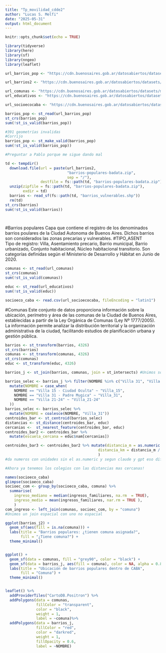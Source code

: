 ```yaml
---
title: "Tp_movilidad_cdde2"
author: "Lucas S. Melfi"
date: "2025-05-31"
output: html_document
---
```


```r
knitr::opts_chunk$set(echo = TRUE)
```

```r
library(tidyverse)
library(here)
library(sf)
library(nngeo)
library(leaflet)

```

```r
url_barrios_pop <- "https://cdn.buenosaires.gob.ar/datosabiertos/datasets/ministerio-de-desarrollo-humano-y-habitat/barrios-populares/barrios_populares_badata_WGS84.geojson"

url_barrios2 <- "https://cdn.buenosaires.gob.ar/datosabiertos/datasets/ministerio-de-desarrollo-humano-y-habitat/barrios-populares"

url_comunas <- "https://cdn.buenosaires.gob.ar/datosabiertos/datasets/ministerio-de-educacion/comunas/comunas.geojson"
url_educativos <- "https://cdn.buenosaires.gob.ar/datosabiertos/datasets/ministerio-de-educacion/establecimientos-educativos/establecimientos_educativos.geojson"

url_socioecocaba <- "https://cdn.buenosaires.gob.ar/datosabiertos/datasets/direccion-general-de-estadisticas-y-censos/encuesta-anual-hogares/encuesta-anual-hogares-2019.csv"


```


```r

barrios_pop <- st_read(url_barrios_pop)
st_crs(barrios_pop)
sum(!st_is_valid(barrios_pop))

#391 geometrías invalidas
#Corrijo
barrios_pop <- st_make_valid(barrios_pop)
sum(!st_is_valid(barrios_pop))

#Preguntar a Pablo porque me sigue dando mal

```


```r
td <- tempdir()
  download.file(url = paste(url_barrios2,
                            "barrios-populares-badata.zip",
                            sep = "/"),
                destfile = fs::path(td, "barrios-populares-badata.zip") )
  unzip(zipfile = fs::path(td, "barrios-populares-badata.zip"),
        exdir = td)
  barrios <- read_sf(fs::path(td, "barrios_vulnerables.shp"))
  rm(td)
st_crs(barrios)
sum(!st_is_valid(barrios))

  
```
#Barrios populares 
Capa que contiene el registro de los denominados barrios poulares de la Ciudad Autonoma de Buenos Aires. Dichos barrios son considerados las zonas precarias y vulnerables.
#TIPO_ASENT		
Tipo de registro: Villa, Asentamiento precario, Barrio municipal, Barrio urbanizado, Conjunto habitacional, Núcleo habitacional transitorio. Son categorías definidas según el Ministerio de Desarrollo y Hábitat en Junio de 2020.


```r

comunas <- st_read(url_comunas)
st_crs(comunas)
sum(!st_is_valid(comunas))

educ <- st_read(url_educativos)
sum(!st_is_valid(educ))

socioeco_caba <- read.csv(url_socioecocaba, fileEncoding = "latin1")

```
#Comunas
Este conjunto de datos proporciona información sobre la ubicación, perímetro y área de las comunas de la Ciudad de Buenos Aires, establecidas a partir de la Ley Orgánica de Comunas (Ley Nº 1777/2005). La información permite analizar la distribución territorial y la organización administrativa de la ciudad, facilitando estudios de planificación urbana y gestión pública.



```r
barrios <- st_transform(barrios, 4326)
st_crs(barrios)
comunas <- st_transform(comunas, 4326)
st_crs(comunas)
educ <- st_transform(educ, 4326)

barrios_j <- st_join(barrios, comunas, join = st_intersects) #Unimos solo las partes de la geometría que se intersectan

barrios_selec <- barrios_j %>% filter(NOMBRE %in% c("Villa 31", "Villa 21-24", "Villa 15 - Ciudad Oculta")) %>%
  mutate(NOMBRE = case_when(
    NOMBRE == "Villa 15 - Ciudad Oculta" ~ "Villa_15",
    NOMBRE == "Villa 31 - Padre Mugica" ~ "Villa_31",
    NOMBRE == "Villa 21-24" ~ "Villa_21-24"
  ))
barrios_selec <- barrios_selec %>%
  mutate(NOMBRE = coalesce(NOMBRE, "Villa_31"))
centroides_bar <- st_centroid(barrios_selec)
distancias <- st_distance(centroides_bar, educ)
cercanias <-  st_nearest_feature(centroides_bar, educ)
centroides_bar2 <- centroides_bar %>%
  mutate(escuela_cercana = educ$nam[cercanias])

centroides_bar3 <- centroides_bar2 %>% mutate(distancia_m = as.numeric (st_distance(geometry, educ[cercanias, ], by_element = TRUE)),
                                          distancia_km = distancia_m / 1000
                                          )
#da numeros con unidades sin el as.numeric y segun claude y gpt eso dificulta para operaciones posteriores (preguntar a Pablo)

#Ahora ya tenemos los colegios con las distancias mas cercanas!

names(socioeco_caba)
glimpse(socioeco_caba)
socioec_com <- group_by(socioeco_caba, comuna) %>%
  summarise(
    ingreso_mediano = median(ingresos_familiares, na.rm  = TRUE),
    ingreso_medio = mean(ingresos_familiares, nar.rm = TRUE ),
    ) 
com_ingreso <- left_join(comunas, socioec_com, by = "comuna")
#Unimos un join espacial con uno no espacial
```



```r
ggplot(barrios_j2) +
  geom_sf(aes(fill = is.na(comuna))) +
  labs(title = "Barrios populares: ¿tienen comuna asignada?",
       fill = "¿Tiene comuna?") +
  theme_minimal()


ggplot() +
  geom_sf(data = comunas, fill = "grey90", color = "black") +
  geom_sf(data = barrios_j, aes(fill = comuna), color = NA, alpha = 0.8) +
  labs(title = "Ubicación de barrios populares dentro de CABA",
       fill = "Comuna") +
  theme_minimal()


leaflet() %>%
  addProviderTiles("CartoDB.Positron") %>%
  addPolygons(data = comunas,
              fillColor = "transparent",
              color = "black",
              weight = 1,
              label = ~comuna)%>%
  addPolygons(data = barrios_j,
              fillColor = "red",
              color = "darkred",
              weight = 1,
              fillOpacity = 0.6,
              label = ~NOMBRE)

```



